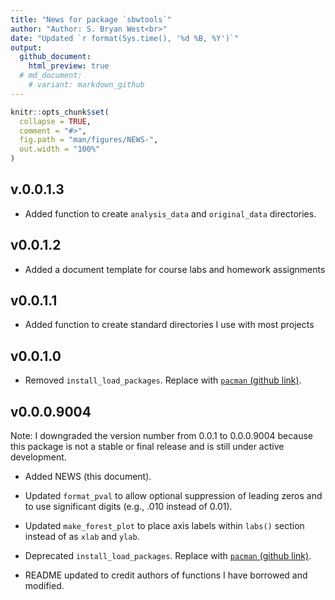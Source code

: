 ```yaml
---
title: "News for package `sbwtools`"
author: "Author: S. Bryan West<br>"
date: "Updated `r format(Sys.time(), '%d %B, %Y')`"
output: 
  github_document:
    html_preview: true
  # md_document:
    # variant: markdown_github
---
```


<!-- README.md is generated from README.Rmd. Please edit that file -->

```r
knitr::opts_chunk$set(
  collapse = TRUE,
  comment = "#>",
  fig.path = "man/figures/NEWS-",
  out.width = "100%"
)
```
## v.0.0.1.3

  - Added function to create `analysis_data` and `original_data` directories.

## v0.0.1.2
  
  - Added a document template for course labs and homework assignments

## v0.0.1.1

  - Added function to create standard directories I use with most projects

## v0.0.1.0

  - Removed `install_load_packages`. Replace with 
  [`pacman` (github link)](https://github.com/trinker/pacman).


## v0.0.0.9004

Note: I downgraded the version number from 0.0.1 to 0.0.0.9004 because this package
is not a stable or final release and is still under active development.

  - Added NEWS (this document).

  - Updated `format_pval` to allow optional suppression of leading zeros and to
  use significant digits (e.g., .010 instead of 0.01).
  
  - Updated `make_forest_plot` to place axis labels within `labs()` section
  instead of as `xlab` and `ylab`.
  
  - Deprecated `install_load_packages`. Replace with 
  [`pacman` (github link)](https://github.com/trinker/pacman).
  
  - README updated to credit authors of functions I have borrowed and modified.
